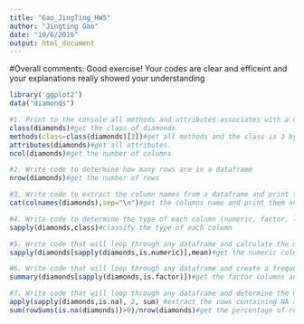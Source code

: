 ```yaml
---
title: "Gao_JingTing_HW5"
author: "Jingting Gao"
date: "10/6/2016"
output: html_document
---
```

#Overall comments: Good exercise! Your codes are clear and efficeint and your explanations really showed your understanding 
```r
library('ggplot2')
data("diamonds")

#1. Print to the console all methods and attributes associates with a dataframe. Write code to determine the number of columns in a dataframe
class(diamonds)#get the class of diamonds
methods(class=class(diamonds)[3])#get all methods and the class is 3 by previous
attributes(diamonds)#get all attributes.
ncol(diamonds)#get the number of columns

#2. Write code to determine how many rows are in a dataframe
nrow(diamonds)#get the number of rows

#3. Write code to extract the column names from a dataframe and print the names of the columns (one per line) to the console.
cat(colnames(diamonds),sep="\n")#get the columns name and print them one per line

#4. Write code to determine the type of each column (numeric, factor, logical, etc.). Print the type of each column to the console.
sapply(diamonds,class)#classify the type of each column

#5. Write code that will loop through any dataframe and calculate the mean of every numeric column. Label the output with the name of the column.
sapply(diamonds[sapply(diamonds,is.numeric)],mean)#get the numeric columns and compute the mean of them

#6. Write code that will loop through any dataframe and create a frequency table for every factor column. Label the output with the name of the column.
summary(diamonds[sapply(diamonds,is.factor)])#get the factor columns and summarize the frequency of each factor  

#7. Write code that will loop through any dataframe and determine the number of rows containing NA (missing value) in each column and the percentage of rows containing an NA in any of the columns. HINT: In a single row, zero or more columns may contain an NA. For the percentage of rows containing NA in any column, do not double count NA in rows that contain more than one column with an NA. Print the results to the console.
apply(sapply(diamonds,is.na), 2, sum) #extract the rows containing NA and sum them up to get the number of rows in each column
sum(rowSums(is.na(diamonds))>0)/nrow(diamonds)#get the percentage of rows containing an NA in any of the columns

```

